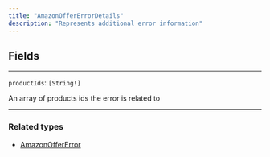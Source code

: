 ```yaml
---
title: "AmazonOfferErrorDetails"
description: "Represents additional error information"
---
```


## Fields

---

`productIds`: `[String!]`

An array of products ids the error is related to

---

### Related types

* [AmazonOfferError](/api-reference/amazonoffererror)